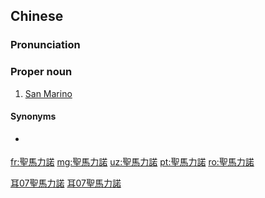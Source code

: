 {{also|圣马力诺}}
==Chinese==
{{zh-forms|s=圣马力诺|type=13|2=phonetic}}

===Pronunciation===
{{zh-pron
|m=Shèngmǎlìnuò
|c=sing3 maa5 lik6 nok6
|mn=qz:Sèng-má-lia̍k-lo̍k/xm,zz:Sèng-má-le̍k-lo̍k
|cat=pn
}}

===Proper noun===
{{zh-proper noun}}

# {{lb|zh|Mainland China}} [[San Marino]]

====Synonyms====
* {{qualifier|Taiwan}} {{zh-l|聖馬利諾}}

[[Category:zh:Countries|耳07聖馬力諾]]
[[Category:zh:Capital cities|耳07聖馬力諾]]

[[fr:聖馬力諾]]
[[mg:聖馬力諾]]
[[uz:聖馬力諾]]
[[pt:聖馬力諾]]
[[ro:聖馬力諾]]